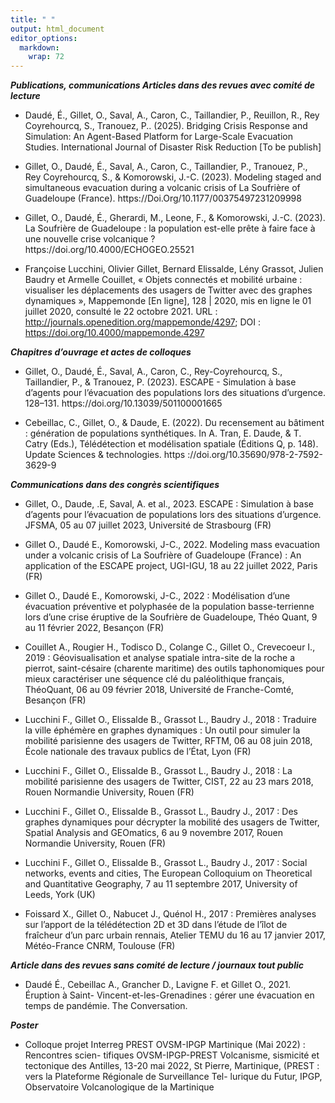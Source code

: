 ```yaml
---
title: " "
output: html_document
editor_options: 
  markdown: 
    wrap: 72
---
```


***Publications, communications Articles dans des revues avec comité de
lecture***

-   Daudé, É., Gillet, O., Saval, A., Caron, C., Taillandier, P.,
    Reuillon, R., Rey Coyrehourcq, S., Tranouez, P.. (2025). 
    Bridging Crisis Response and Simulation: An Agent-Based Platform for Large-Scale Evacuation Studies.
    International Journal of Disaster Risk Reduction [To be publish]
    
-   Gillet, O., Daudé, É., Saval, A., Caron, C., Taillandier, P.,
    Tranouez, P., Rey Coyrehourcq, S., & Komorowski, J.-C. (2023).
    Modeling staged and simultaneous evacuation during a volcanic crisis
    of La Soufrière of Guadeloupe (France).
    https://Doi.Org/10.1177/00375497231209998

-    Gillet, O., Daudé, É., Gherardi, M., Leone, F., & Komorowski, J.-C.
    (2023). La Soufrière de Guadeloupe : la population est-elle prête à
    faire face à une nouvelle crise volcanique ? https://doi.org/10.4000/ECHOGEO.25521

-   Françoise Lucchini, Olivier Gillet, Bernard Elissalde, Lény Grassot,
    Julien Baudry et Armelle Couillet, « Objets connectés et mobilité
    urbaine : visualiser les déplacements des usagers de Twitter avec
    des graphes dynamiques », Mappemonde [En ligne], 128 \| 2020, mis en
    ligne le 01 juillet 2020, consulté le 22 octobre 2021. URL :
    <http://journals.openedition.org/mappemonde/4297>; DOI :
    <https://doi.org/10.4000/mappemonde.4297>

***Chapitres d'ouvrage et actes de colloques***

-   Gillet, O., Daudé, É., Saval, A., Caron, C., Rey-Coyrehourcq, S.,
    Taillandier, P., & Tranouez, P. (2023). ESCAPE - Simulation à base
    d'agents pour l'évacuation des populations lors des situations
    d'urgence. 128--131. https://doi.org/10.13039/501100001665

-   Cebeillac, C., Gillet, O., & Daude, E. (2022). Du recensement au
    bâtiment : génération de populations synthétiques. In A. Tran, E.
    Daude, & T. Catry (Eds.), Télédétection et modélisation spatiale
    (Éditions Q, p. 148). Update Sciences & technologies. https
    ://doi.org/10.35690/978-2-7592-3629-9

***Communications dans des congrès scientifiques***

-   Gillet, O., Daude, .E, Saval, A. et al., 2023. ESCAPE : Simulation à
    base d'agents pour l'évacuation de populations lors des situations
    d'urgence. JFSMA, 05 au 07 juillet 2023, Université de Strasbourg
    (FR)

-    Gillet O., Daudé E., Komorowski, J-C., 2022. Modeling mass
    evacuation under a volcanic crisis of La Soufrière of Guadeloupe
    (France) : An application of the ESCAPE project, UGI-IGU, 18 au 22
    juillet 2022, Paris (FR)

-   Gillet O., Daudé E., Komorowski, J-C., 2022 : Modélisation d'une
    évacuation préventive et polyphasée de la population basse-terrienne
    lors d'une crise éruptive de la Soufrière de Guadeloupe, Théo Quant,
    9 au 11 février 2022, Besançon (FR)

-   Couillet A., Rougier H., Todisco D., Colange C., Gillet O.,
    Crevecoeur I., 2019 : Géovisualisation et analyse spatiale
    intra-site de la roche a pierrot, saint-césaire (charente maritime)
    des outils taphonomiques pour mieux caractériser une séquence clé du
    paléolithique français, ThéoQuant, 06 au 09 février 2018, Université
    de Franche-Comté, Besançon (FR)

-   Lucchini F., Gillet O., Elissalde B., Grassot L., Baudry J., 2018 :
    Traduire la ville éphémère en graphes dynamiques : Un outil pour
    simuler la mobilité parisienne des usagers de Twitter, RFTM, 06 au
    08 juin 2018, École nationale des travaux publics de l'État, Lyon
    (FR)

-   Lucchini F., Gillet O., Elissalde B., Grassot L., Baudry J., 2018 :
    La mobilité parisienne des usagers de Twitter, CIST, 22 au 23 mars
    2018, Rouen Normandie University, Rouen (FR)

-   Lucchini F., Gillet O., Elissalde B., Grassot L., Baudry J., 2017 :
    Des graphes dynamiques pour décrypter la mobilité des usagers de
    Twitter, Spatial Analysis and GEOmatics, 6 au 9 novembre 2017, Rouen
    Normandie University, Rouen (FR)

-   Lucchini F., Gillet O., Elissalde B., Grassot L., Baudry J., 2017 :
    Social networks, events and cities, The European Colloquium on
    Theoretical and Quantitative Geography, 7 au 11 septembre 2017,
    University of Leeds, York (UK)

-   Foissard X., Gillet O., Nabucet J., Quénol H., 2017 : Premières
    analyses sur l'apport de la télédétection 2D et 3D dans l'étude de
    l'îlot de fraîcheur d'un parc urbain rennais, Atelier TEMU du 16 au
    17 janvier 2017, Météo-France CNRM, Toulouse (FR)

***Article dans des revues sans comité de lecture / journaux tout
public***

-   Daudé É., Cebeillac A., Grancher D., Lavigne F. et Gillet O., 2021.
    Éruption à Saint- Vincent-et-les-Grenadines : gérer une évacuation
    en temps de pandémie. The Conversation.

***Poster***

-   Colloque projet Interreg PREST OVSM-IPGP Martinique (Mai 2022) :
    Rencontres scien- tifiques OVSM-IPGP-PREST Volcanisme, sismicité et
    tectonique des Antilles, 13-20 mai 2022, St Pierre, Martinique,
    (PREST : vers la Plateforme Régionale de Surveillance Tel- lurique
    du Futur, IPGP, Observatoire Volcanologique de la Martinique
